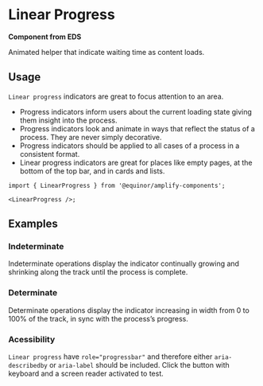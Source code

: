 
# Linear Progress

**Component from EDS**

Animated helper that indicate waiting time as content loads.

<Links ariaUrl="https://www.w3.org/TR/2017/REC-wai-aria-1.1-20171214/#progressbar" figmaUrl="https://www.figma.com/file/0bGXR2sCwMVSDNyyzu5BXrO5/UI%E2%80%94User-Interface?node-id=17622%3A3" sourceUrl="https://github.com/equinor/design-system/blob/develop/packages/eds-core-react/src/components/Progress/Linear/LinearProgress.tsx" edsSBUrl="https://storybook.eds.equinor.com/?path=/docs/feedback-progress-indicators-linear--docs" />

<Primary />

<Controls />

## Usage

`Linear progress` indicators are great to focus attention to an area.

<ul>
  <li>
    Progress indicators inform users about the current loading state giving them
    insight into the process.
  </li>

  <li>
    Progress indicators look and animate in ways that reflect the status of a
    process. They are never simply decorative.
  </li>

  <li>
    Progress indicators should be applied to all cases of a process in a
    consistent format.
  </li>

  <li>
    Linear progress indicators are great for places like empty pages, at the
    bottom of the top bar, and in cards and lists.
  </li>
</ul>

```tsx
import { LinearProgress } from '@equinor/amplify-components';

<LinearProgress />;
```

## Examples

### Indeterminate

Indeterminate operations display the indicator continually growing and shrinking along the track until the process is complete.

<Canvas of={ComponentStories.Indeterminate} />

### Determinate

Determinate operations display the indicator increasing in width from 0 to 100% of the track, in sync with the process’s progress.

<Canvas of={ComponentStories.Determinate} />

### Acessibility

`Linear progress` have `role="progressbar"` and therefore either `aria-describedby` or `aria-label` should be included.
Click the button with keyboard and a screen reader activated to test.

<Canvas of={ComponentStories.Accessibility} />
